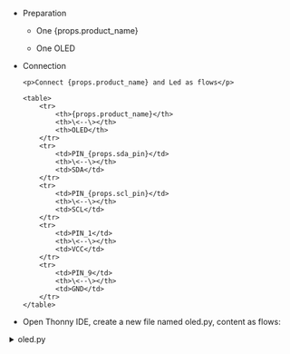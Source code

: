 
- Preparation

  - One {props.product_name}

  - One OLED

- Connection

  <!-- prettier-ignore-start -->

      <p>Connect {props.product_name} and Led as flows</p>

      <table>
          <tr>
              <th>{props.product_name}</th>
              <th>\<--\></th>
              <th>OLED</th>
          </tr>
          <tr>
              <td>PIN_{props.sda_pin}</td>
              <th>\<--\></th>
              <td>SDA</td>
          </tr>
          <tr>
              <td>PIN_{props.scl_pin}</td>
              <th>\<--\></th>
              <td>SCL</td>
          </tr>
          <tr>
              <td>PIN_1</td>
              <th>\<--\></th>
              <td>VCC</td>
          </tr>
          <tr>
              <td>PIN_9</td>
              <th>\<--\></th>
              <td>GND</td>
          </tr>
      </table>

<!-- prettier-ignore-end -->

- Open Thonny IDE, create a new file named oled.py, content as flows:

<!-- prettier-ignore-start -->

<details>

<summary>oled.py</summary>

<PreView params={{ scl_gpio: props.scl_gpio, sda_gpio: props.sda_gpio }}>
{`

from machine import I2C, Pin

# init I2C
i2c = I2C(0, scl=Pin(#scl_gpio#), sda=Pin(#sda_gpio#), freq=400000)

# SSD1306 I2C addr
SSD1306_I2C_ADDR = 0x3C

# init cmds
init_cmds = [
    0xAE,  # Display off
    0xA8, 0x3F,  # Set multiplex ratio (1 to 64)
    0xD3, 0x00,  # Set display offset
    0x40,  # Set display start line
    0x8D, 0x14,  # Enable charge pump regulator
    0x20, 0x00,  # Set Memory Addressing Mode to horizontal
    0xA1,  # Set segment re-map
    0xC8,  # Set COM output scan direction
    0xDA, 0x12,  # Set COM pins hardware configuration
    0x81, 0x7F,  # Set contrast control
    0xD9, 0xF1,  # Set pre-charge period
    0xDB, 0x40,  # Set VCOMH deselect level
    0xA4,  # Entire display on
    0xA6,  # Set normal display
    0xAF   # Display on
]

for cmd in init_cmds:
    i2c.writeto(SSD1306_I2C_ADDR, bytearray([0x00, cmd]))  # 0x00 is a cmd

# clear
buffer = bytearray(1024)

font = {
    'A': [0x7C, 0x12, 0x11, 0x12, 0x7C],
    'B': [0x7F, 0x49, 0x49, 0x49, 0x36],
    'C': [0x3E, 0x41, 0x41, 0x41, 0x22],
    'D': [0x7F, 0x41, 0x41, 0x41, 0x3E],
    'E': [0x7F, 0x49, 0x49, 0x49, 0x41],
    'F': [0x7F, 0x09, 0x09, 0x09, 0x01],
    'G': [0x3E, 0x41, 0x49, 0x49, 0x7A],
    'H': [0x7F, 0x08, 0x08, 0x08, 0x7F],
    'I': [0x00, 0x41, 0x7F, 0x41, 0x00],
    'J': [0x20, 0x40, 0x40, 0x3F, 0x00],
    'K': [0x7F, 0x08, 0x14, 0x22, 0x41],
    'L': [0x7F, 0x40, 0x40, 0x40, 0x40],
    'M': [0x7F, 0x02, 0x04, 0x02, 0x7F],
    'N': [0x7F, 0x04, 0x08, 0x10, 0x7F],
    'O': [0x3E, 0x41, 0x41, 0x41, 0x3E],
    'P': [0x7F, 0x09, 0x09, 0x09, 0x06],
    'Q': [0x3E, 0x41, 0x51, 0x21, 0x5E],
    'R': [0x7F, 0x09, 0x19, 0x29, 0x46],
    'S': [0x46, 0x49, 0x49, 0x49, 0x31],
    'T': [0x01, 0x01, 0x7F, 0x01, 0x01],
    'U': [0x3F, 0x40, 0x40, 0x40, 0x3F],
    'V': [0x1F, 0x20, 0x40, 0x20, 0x1F],
    'W': [0x3F, 0x40, 0x38, 0x40, 0x3F],
    'X': [0x63, 0x14, 0x08, 0x14, 0x63],
    'Y': [0x07, 0x08, 0x70, 0x08, 0x07],
    'Z': [0x61, 0x51, 0x49, 0x45, 0x43],
    'a': [0x20, 0x54, 0x54, 0x54, 0x78],
    'b': [0x7F, 0x48, 0x44, 0x44, 0x38],
    'c': [0x38, 0x44, 0x44, 0x44, 0x20],
    'd': [0x38, 0x44, 0x44, 0x48, 0x7F],
    'e': [0x38, 0x54, 0x54, 0x54, 0x18],
    'f': [0x08, 0x7E, 0x09, 0x01, 0x02],
    'g': [0x0C, 0x52, 0x52, 0x52, 0x3E],
    'h': [0x7F, 0x08, 0x04, 0x04, 0x78],
    'i': [0x00, 0x44, 0x7D, 0x40, 0x00],
    'j': [0x20, 0x40, 0x44, 0x3D, 0x00],
    'k': [0x7F, 0x10, 0x28, 0x44, 0x00],
    'l': [0x00, 0x41, 0x7F, 0x40, 0x00],
    'm': [0x7C, 0x04, 0x18, 0x04, 0x78],
    'n': [0x7C, 0x08, 0x04, 0x04, 0x78],
    'o': [0x38, 0x44, 0x44, 0x44, 0x38],
    'p': [0x7C, 0x14, 0x14, 0x14, 0x08],
    'q': [0x08, 0x14, 0x14, 0x18, 0x7C],
    'r': [0x7C, 0x08, 0x04, 0x04, 0x08],
    's': [0x48, 0x54, 0x54, 0x54, 0x20],
    't': [0x04, 0x3F, 0x44, 0x40, 0x20],
    'u': [0x3C, 0x40, 0x40, 0x20, 0x7C],
    'v': [0x1C, 0x20, 0x40, 0x20, 0x1C],
    'w': [0x3C, 0x40, 0x30, 0x40, 0x3C],
    'x': [0x44, 0x28, 0x10, 0x28, 0x44],
    'y': [0x0C, 0x50, 0x50, 0x50, 0x3C],
    'z': [0x44, 0x64, 0x54, 0x4C, 0x44],
    ' ': [0x00, 0x00, 0x00, 0x00, 0x00],
    '!': [0x00, 0x00, 0x5F, 0x00, 0x00],
    '?': [0x02, 0x01, 0x51, 0x09, 0x06],
    '.': [0x00, 0x40, 0x60, 0x00, 0x00],
    ',': [0x00, 0x80, 0x60, 0x00, 0x00],
    '-': [0x08, 0x08, 0x08, 0x08, 0x08],
    '_': [0x80, 0x80, 0x80, 0x80, 0x80],
}

# draw "Hello"
x = 0
for char in "Hello":
    glyph = font.get(char, [0x00]*5)  # get data
    for byte in glyph:
        buffer[x] = byte
        x += 1
    x += 1  # add a space

# snd data to oled
for page in range(8):
    i2c.writeto(SSD1306_I2C_ADDR, bytearray([0x00, 0xB0 + page, 0x00, 0x10])) # set page
    i2c.writeto(SSD1306_I2C_ADDR, bytearray([0x40]) + buffer[page*128:(page+1)*128])

print("Message displayed.")

`}
</PreView>

</details>

<!-- prettier-ignore-end -->
